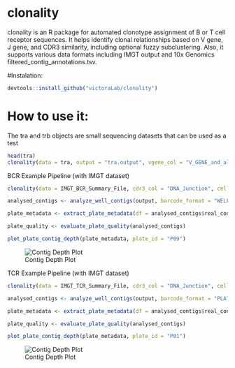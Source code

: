 # clonality

clonality is an R package for automated clonotype assignment of B or T cell receptor sequences.
It helps identify clonal relationships based on V gene, J gene, and CDR3 similarity, including optional fuzzy subclustering.
Also, it supports various data formats including IMGT output and 10x Genomics filtered_contig_annotations.tsv.

#Instalation:

```R
devtools::install_github("victoraLab/clonality")
```

# How to use it:

The tra and trb objects are small sequencing datasets that can be used as a test

```R
head(tra)
clonality(data = tra, output = "tra.output", vgene_col = "V_GENE_and_allele", jgene_col = "J_GENE_and_allele")
```

BCR Example Pipeline (with IMGT dataset)

```R
clonality(data = IMGT_BCR_Summary_File, cdr3_col = "DNA_Junction", cell = "B", mismatch = 90)

analysed_contigs <- analyze_well_contigs(output, barcode_format = "WELL_PLATE")

plate_metadata <- extract_plate_metadata(df = analysed_contigs$real_contigs_input, barcode_format = "WELL_PLATE")

plate_quality <- evaluate_plate_quality(analysed_contigs)

plot_plate_contig_depth(plate_metadata, plate_id = "P09")
```
![Contig Depth Plot](man/figures/contig_depth_plot1.png)

TCR Example Pipeline (with IMGT dataset)

```R
clonality(data = IMGT_TCR_Summary_File, cdr3_col = "DNA_Junction", cell = "T")

analysed_contigs <- analyze_well_contigs(output, barcode_format = "PLATE_WELL")

plate_metadata <- extract_plate_metadata(df = analysed_contigs$real_contigs_input, barcode_format = "PLATE_WELL")

plate_quality <- evaluate_plate_quality(analysed_contigs)

plot_plate_contig_depth(plate_metadata, plate_id = "P01")
```

![Contig Depth Plot](man/figures/contig_depth_plot2.png)


